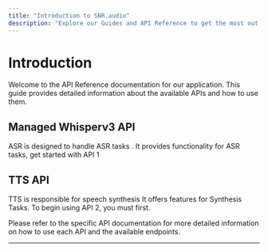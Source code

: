 ```yaml
---
title: "Introduction to SNR.audio"
description: "Explore our Guides and API Reference to get the most out of SNR.audio."
---
```


# Introduction

Welcome to the API Reference documentation for our application. This guide provides detailed information about the available APIs and how to use them.

## Managed Whisperv3 API

ASR is designed to handle ASR tasks . It provides functionality for ASR tasks, get started with API 1

## TTS API

TTS is responsible for speech synthesis It offers features for Synthesis Tasks. To begin using API 2, you must first.

Please refer to the specific API documentation for more detailed information on how to use each API and the available endpoints.

---
